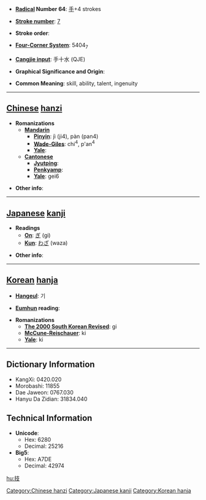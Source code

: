 * '''[[Wiktionary:Chinese radical index| Radical]] Number 64''': [[Wiktionary:Chinese radical index 手|手]]+4 strokes

* '''[[Wiktionary:Chinese total strokes index|Stroke number]]''': [[Wiktionary:Chinese total strokes index 7|7]]

* '''Stroke order''': 

* '''[[Wiktionary:Chinese four corner index|Four-Corner System]]''': 5404<sub>7</sub>

* '''[[Wiktionary:Chinese Cangjie index|Cangjie input]]''': 手十水 (QJE)

* '''Graphical Significance and Origin''': 

* '''Common Meaning''': skill, ability, talent, ingenuity

----

== [[Chinese]] [[hanzi]] ==

* '''Romanizations'''
** '''[[Mandarin]]'''
*** '''[[Pinyin]]''': jì (ji4), pàn (pan4)
*** '''[[Wade-Giles]]''': chi<sup>4</sup>, p'an<sup>4</sup>
*** '''[[Yale]]''': 
** '''[[Cantonese]]'''
*** '''[[Jyutping]]''':
*** '''[[Penkyamp]]''': 
*** '''[[Yale]]''': gei6

* '''Other info''': 

----

== [[Japanese]] [[kanji]] ==

* '''Readings'''
** '''[[On]]''': [[ぎ]] (gi)
** '''[[Kun]]''': [[わざ]] (waza)

* '''Other info''':  

----

== [[Korean]] [[hanja]] ==

* '''[[Hangeul]]''': 기

* '''[[Eumhun]] reading''': 

* '''Romanizations'''
** '''[[The 2000 South Korean Revised Romanization|The 2000 South Korean Revised]]''': gi
** '''[[McCune-Reischauer]]''': ki
** '''[[Yale]]''': ki

----

== Dictionary Information ==

* KangXi: 0420.020
* Morobashi: 11855
* Dae Jaweon: 0767.030
* Hanyu Da Zidian: 31834.040

== Technical Information ==

* '''Unicode''':
** Hex: 6280
** Decimal: 25216
* '''Big5''':
** Hex: A7DE
** Decimal: 42974

[[Category:Chinese hanzi]]
[[Category:Japanese kanji]]
[[Category:Korean hanja]]

[[hu:技]]